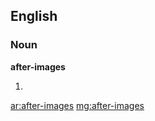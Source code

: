 ==English==

===Noun===
'''after-images'''

# {{plural of|[[after-image]]}}

[[ar:after-images]]
[[mg:after-images]]